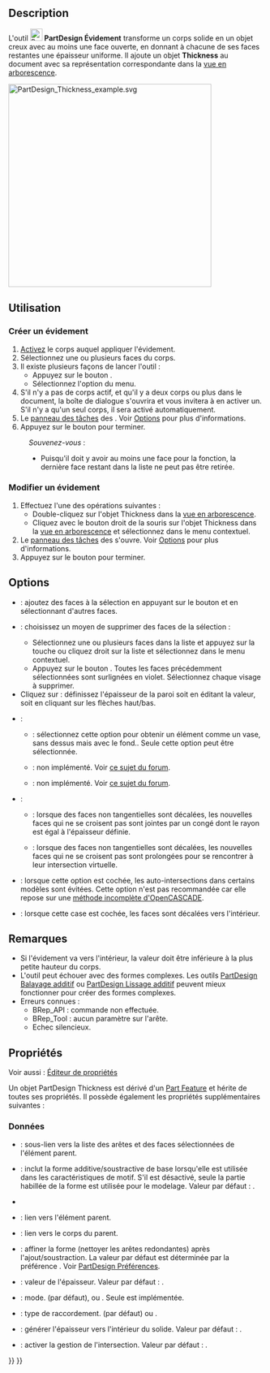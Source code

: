 <languages/>

{{Docnav/fr
|[[PartDesign_Draft/fr|Dépouille]]
|[[PartDesign_Mirrored/fr|Symétrie]]
|[[PartDesign_Workbench/fr|Atelier PartDesign]]
|IconL=PartDesign_Draft.svg
|IconR=PartDesign_Mirrored.svg
|IconC=Workbench_PartDesign.svg
}}

{{GuiCommand/fr
|Name=PartDesign Thickness
|Name/fr=PartDesign Évidement
|MenuLocation=PartDesign → Appliquer une fonction d'habillage → Évidement
|Workbenches=[[PartDesign_Workbench/fr|PartDesign]]
|Version=0.17
|SeeAlso=[[Part_Thickness/fr|Part Évider]]
}}

==Description==

L'outil [[Image:PartDesign_Thickness.svg|24px]] '''PartDesign Évidement''' transforme un corps solide en un objet creux avec au moins une face ouverte, en donnant à chacune de ses faces restantes une épaisseur uniforme. Il ajoute un objet '''Thickness''' au document avec sa représentation correspondante dans la [[Tree_view/fr|vue en arborescence]].

[[File:PartDesign_Thickness_example.svg|400px]]
{{Caption|Solide de base (A) → Solide avec la face sélectionnée à ouvrir (B) → Objet creux résultant (C)}}

<span id="Usage"></span>
==Utilisation==

<span id="Add_a_thickness"></span>
=== Créer un évidement ===

# [[PartDesign_Body/fr#Statut_actif|Activez]] le corps auquel appliquer l'évidement.
# Sélectionnez une ou plusieurs faces du corps.
# Il existe plusieurs façons de lancer l'outil :
#* Appuyez sur le bouton {{Button|[[Image:PartDesign_Thickness.svg|16px]] [[PartDesign_Thickness/fr|Évidement]]}}.
#* Sélectionnez l'option {{MenuCommand|PartDesign → Appliquer une fonction d'habillage → [[Image:PartDesign_Thickness.svg|16px]] Évidement}} du menu.
# S'il n'y a pas de corps actif, et qu'il y a deux corps ou plus dans le document, la boîte de dialogue {{MenuCommand|Corps actif requis}} s'ouvrira et vous invitera à en activer un. S'il n'y a qu'un seul corps, il sera activé automatiquement.
# Le [[Task_panel/fr|panneau des tâches]] des {{MenuCommand|Paramètres de l'évidement}}. Voir [[#Options|Options]] pour plus d'informations.
# Appuyez sur le bouton {{Button|OK}} pour terminer.


:''Souvenez-vous'' :
:* Puisqu'il doit y avoir au moins une face pour la fonction, la dernière face restant dans la liste ne peut pas être retirée.

<span id="Edit_a_thickness"></span>
=== Modifier un évidement ===

# Effectuez l'une des opérations suivantes :
#* Double-cliquez sur l'objet Thickness dans la [[Tree_view/fr|vue en arborescence]].
#* Cliquez avec le bouton droit de la souris sur l'objet Thickness dans la [[Tree_view/fr|vue en arborescence]] et sélectionnez {{MenuCommand|Modifier l'évidement}} dans le menu contextuel.
# Le [[Task_panel/fr|panneau des tâches]] des {{MenuCommand|Paramètres de l'évidement}} s'ouvre. Voir [[#Options|Options]] pour plus d'informations.
# Appuyez sur le bouton {{Button|OK}} pour terminer.

==Options==

* {{MenuCommand|Ajouter une face}} : ajoutez des faces à la sélection en appuyant sur le bouton {{Button|Ajouter une face}} et en sélectionnant d'autres faces. 
* {{MenuCommand|Supprimer la face}} : choisissez un moyen de supprimer des faces de la sélection :
** Sélectionnez une ou plusieurs faces dans la liste et appuyez sur la touche {{KEY|Suppr}} ou cliquez droit sur la liste et sélectionnez {{MenuCommand|Enlever}} dans le menu contextuel.
** Appuyez sur le bouton {{Button|Supprimer la face}}. Toutes les faces précédemment sélectionnées sont surlignées en violet. Sélectionnez chaque visage à supprimer.
* Cliquez sur {{MenuCommand|Épaisseur}} : définissez l'épaisseur de la paroi soit en éditant la valeur, soit en cliquant sur les flèches haut/bas.
* {{MenuCommand|Mode}} :
** {{MenuCommand|Objet creux}} : sélectionnez cette option pour obtenir un élément comme un vase, sans dessus mais avec le fond.. Seule cette option peut être sélectionnée.
** {{MenuCommand|Tube}} : non implémenté. Voir [https://forum.freecadweb.org/viewtopic.php?p=484495#p484495 ce sujet du forum].
** {{MenuCommand|Recto-verso}} : non implémenté. Voir [https://forum.freecadweb.org/viewtopic.php?p=484495#p484495 ce sujet du forum].
* {{MenuCommand|Type de raccordement}} :
** {{MenuCommand|Arc}} : lorsque des faces non tangentielles sont décalées, les nouvelles faces qui ne se croisent pas sont jointes par un congé dont le rayon est égal à l'épaisseur définie.
** {{MenuCommand|Intersection}} : lorsque des faces non tangentielles sont décalées, les nouvelles faces qui ne se croisent pas sont prolongées pour se rencontrer à leur intersection virtuelle.
* {{MenuCommand|Intersection}} : lorsque cette option est cochée, les auto-intersections dans certains modèles sont évitées. Cette option n'est pas recommandée car elle repose sur une [https://dev.opencascade.org/doc/refman/html/class_b_rep_offset_a_p_i___make_thick_solid.html#af78f35025a31e2ce8bd96c82fb33a981 méthode incomplète d'OpenCASCADE].
* {{MenuCommand|Générer l'épaisseur vers l'intérieur}} : lorsque cette case est cochée, les faces sont décalées vers l'intérieur.

<span id="Notes"></span>
== Remarques ==

* Si l'évidement va vers l'intérieur, la valeur doit être inférieure à la plus petite hauteur du corps.
* L'outil peut échouer avec des formes complexes. Les outils [[PartDesign_AdditivePipe/fr|PartDesign Balayage additif]] ou [[PartDesign_AdditiveLoft/fr|PartDesign Lissage additif]] peuvent mieux fonctionner pour créer des formes complexes.
* Erreurs connues :
** BRep_API : commande non effectuée.
** BRep_Tool : aucun paramètre sur l'arête.
** Echec silencieux.

<span id="Properties"></span>
== Propriétés ==

Voir aussi : [[Property_editor/fr|Éditeur de propriétés]]

Un objet PartDesign Thickness est dérivé d'un [[Part_Feature/fr|Part Feature]] et hérite de toutes ses propriétés. Il possède également les propriétés supplémentaires suivantes :

<span id="Data"></span>
===Données===

{{Properties_Title|Base}}

* {{PropertyData|Base|LinkSub}} : sous-lien vers la liste des arêtes et des faces sélectionnées de l'élément parent.
* {{PropertyData|Support Transform|Bool}} : inclut la forme additive/soustractive de base lorsqu'elle est utilisée dans les caractéristiques de motif. S'il est désactivé, seule la partie habillée de la forme est utilisée pour le modelage. Valeur par défaut : {{FALSE}}.
* {{PropertyData|Add Sub Shape|PartShape|hidden}}
* {{PropertyData|Base Feature|Link|hidden}} : lien vers l'élément parent.
* {{PropertyData|_ Body|LinkHidden|hidden}} : lien vers le corps du parent.

{{Properties_Title|Part Design}}

* {{PropertyData|Refine|Bool}} : affiner la forme (nettoyer les arêtes redondantes) après l'ajout/soustraction. La valeur par défaut est déterminée par la préférence {{MenuCommand|Affiner automatiquement le modèle après une opération d'esquisse}}. Voir [[PartDesign_Preferences/fr#G.C3.A9n.C3.A9ral|PartDesign Préférences]].

{{Properties_Title|Thickness}}

* {{PropertyData|Value|Length}} : valeur de l'épaisseur. Valeur par défaut : {{value|1 mm}}.
* {{PropertyData|Mode|Enumeration}} : mode. {{value|Skin}} (par défaut), {{value|Pipe}} ou {{Value|Recto verso}}. Seule {{value|Skin}} est implémentée.
* {{PropertyData|Join|Enumeration}} : type de raccordement. {{value|Arc}} (par défaut) ou {{Value|Intersection}}.
* {{PropertyData|Reversed|Bool}} : générer l'épaisseur vers l'intérieur du solide. Valeur par défaut : {{FALSE}}.
* {{PropertyData|Intersection|Bool}} : activer la gestion de l'intersection. Valeur par défaut : {{FALSE}}.


{{Docnav/fr
|[[PartDesign_Draft/fr|Dépouille]]
|[[PartDesign_Mirrored/fr|Symétrie]]
|[[PartDesign_Workbench/fr|Atelier PartDesign]]
|IconL=PartDesign_Draft.svg
|IconR=PartDesign_Mirrored.svg
|IconC=Workbench_PartDesign.svg
}}

{{PartDesign Tools navi{{#translation:}}}}
{{Userdocnavi{{#translation:}}}}